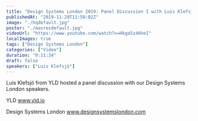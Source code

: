 ```yaml
---
title: "Design Systems London 2019: Panel Discussion I with Luis Klefsjö"
publishedAt: "2019-11-29T11:58:02Z"
image: "./hqdefault.jpg"
poster: "./maxresdefault.jpg"
videoUrl: "https://www.youtube.com/watch?v=Hkga5z46heI"
localImages: true
tags: ["Design Systems London"]
categories: ["Video"]
duration: "0:11:34"
draft: false
speakers: ["Luis Klefsjö"]
---
```


Luis Klefsjö from YLD hosted a panel discussion with our Design Systems London speakers.

YLD
www.yld.io

Design Systems London
www.designsystemslondon.com
